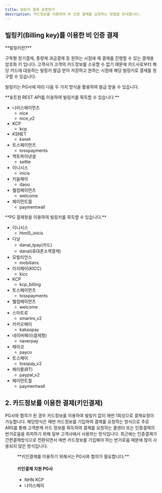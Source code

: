 ```yaml
---
title: 빌링키 결제 요청하기
description: 카드정보를 이용하여 비 인증 결제를 요청하는 방법을 안내합니다.
---
```



## 빌링키(Billing key)를 이용한 비 인증 결제

<Hint style="info">
**빌링키란?**

구독형 정기결제, 종량제 과금결제 등 원하는 시점에 재 결제를 진행할 수 있는 결제용 암호화 키 입니다. 고객사가 고객의 카드정보를 소유할 수 없기 때문에 카드사로부터 해당 카드에 대응하는 빌링키 발급 받아 저장하고 원하는 시점에 해당 빌링키로 결제를 청구할 수 있습니다.

</Hint>

빌링키는 PG사에 따라 다음 두 가지 방식을 활용하여 발급 받을 수 있습니다.

<Tabs>
<Tab title="REST API">
**포트원 REST API를 이용하여 빌링키를 획득할 수 있습니다.**

- 나이스페이먼츠
  - nice
  - nice_v2
- KCP
  - kcp
- KSNET
  - ksnet
- 토스페이먼츠
  - tosspayments
- 헥토파이낸셜
  - settle
- 이니시스
  - inicis
- 키움페이
  - daou
- 웰컴페이먼츠
  - welcome
- 페이먼트월
  - paymentwall


</Tab>

<Tab title="PG사 결제창">
**PG 결제창을 이용하여 빌링키를 획득할 수 있습니다.**

- 이니시스
  - html5_inicis
- 다날
  - danal_tpay(카드)
  - danal(휴대폰소액결제)
- 모빌리언스
  - mobilians
- 이지페이(KICC)
  - kicc
- KCP
  - kcp_billing
- 토스페이먼츠
  - tosspayments
- 웰컴페이먼츠
  - welcome
- 스마트로
  - smartro_v2
- 카카오페이
  - kakaopay
- 네이버페이(결제형)
  - naverpay
- 페이코
  - payco
- 토스페이
  - tosspay_v2
- 페이팔(RT)
  - paypal_v2
- 페이먼트월
  - paymentwall

</Tab>
</Tabs>

<ContentRef slug="/ko/rest-api" />

<ContentRef slug="/ko/pg" />

## 2. 카드정보를 이용한 결제(키인결제) <a href="#a-rest-api" id="a-rest-api"></a>

PG사와 협의가 된 경우 카드정보를 이용하여 빌링키 없이 매번 1회성으로 결제요청이 가능합니다. 해당방식은 매번 카드정보를 기입하여 결제를 요청하는 방식으로 주로 ARS를 통해 고객분께 카드 정보를 획득하여 결제를 요청하는 콜센타 또는 인증결제의 번거로움을 회피하기 위해 일부 고객사에서 사용하는 방식입니다. 최근에는 인증결제가 간편결제방식으로 전환되면서 매번 카드정보를 기입해야 하는 번거로움 때문에 많이 사용되지 않은 방식입니다.

<Figure
  src="/gitbook-assets/ko/image (302).png"
  caption='포트원 이용 고객사 "링글 잉글리시 에듀케이션"'
/>

<Hint style="info">
**키인결제를 이용하기 위해서는 PG사와 협의가 필요합니다.**

</Hint>

#### 키인결제 지원 PG사

- NHN KCP
- 나이스페이
